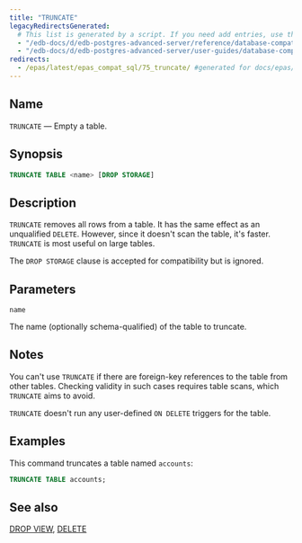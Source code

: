 ```yaml
---
title: "TRUNCATE"
legacyRedirectsGenerated:
  # This list is generated by a script. If you need add entries, use the `legacyRedirects` key.
  - "/edb-docs/d/edb-postgres-advanced-server/reference/database-compatibility-for-oracle-developers-reference-guide/9.6/Database_Compatibility_for_Oracle_Developers_Reference_Guide.1.092.html"
  - "/edb-docs/d/edb-postgres-advanced-server/user-guides/database-compatibility-for-oracle-developers-guide/9.5/Database_Compatibility_for_Oracle_Developers_Guide.1.118.html"
redirects:
  - /epas/latest/epas_compat_sql/75_truncate/ #generated for docs/epas/reorg-role-use-case-mode
---
```


<div id="truncate" class="registered_link"></div>

## Name

`TRUNCATE` &mdash; Empty a table.

## Synopsis

```sql
TRUNCATE TABLE <name> [DROP STORAGE]
```

## Description

`TRUNCATE` removes all rows from a table. It has the same effect as an unqualified `DELETE`. However, since it doesn't scan the table, it's faster. `TRUNCATE` is most useful on large tables.

The `DROP STORAGE` clause is accepted for compatibility but is ignored.

## Parameters

`name`

 The name (optionally schema-qualified) of the table to truncate.

## Notes

You can't use `TRUNCATE` if there are foreign-key references to the table from other tables. Checking validity in such cases requires table scans, which `TRUNCATE` aims to avoid.

`TRUNCATE` doesn't run any user-defined `ON DELETE` triggers for the table.

## Examples

This command truncates a table named `accounts`:

```sql
TRUNCATE TABLE accounts;
```

## See also

[DROP VIEW](62_drop_view/#drop_view), [DELETE](44_delete/#delete)

